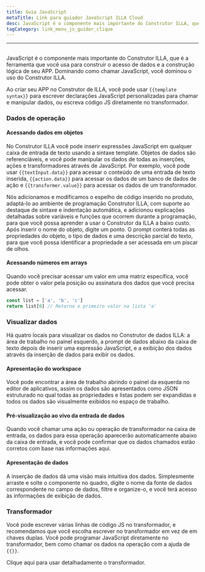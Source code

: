 ```yaml
---
title: Guia JavaScript
metaTitle: Link para guiador JavaScript ILLA Cloud
desc: JavaScript é o componente mais importante do Construtor ILLA, que é a ferramenta que você usa para construir o acesso aos dados e a construção lógica do seu aplicativo
tagCategory: link_menu_js_guider_clique
---
```


* * *

## <Heading hidden>Guia JavaScript</Heading>

JavaScript é o componente mais importante do Construtor ILLA, que é a ferramenta que você usa para construir o acesso de dados e a construção lógica de seu APP. Dominando como chamar JavaScript, você dominou o uso do Construtor ILLA.

Ao criar seu APP no Construtor de ILLA, você pode usar `{{template syntax}}` para escrever declarações JavaScript personalizadas para chamar e manipular dados, ou escreva código JS diretamente no transformador.

### Dados de operação

#### Acessando dados em objetos

No Construtor ILLA você pode inserir expressões JavaScript em qualquer caixa de entrada de texto usando a sintaxe template. Objetos de dados são referenciáveis, e você pode manipular os dados de todas as inserções, ações e transformadores através de JavaScript. Por exemplo, você pode usar `{{textInput.data}}` para acessar o conteúdo de uma entrada de texto inserida, `{{action.data}}` para acessar os dados de um banco de dados de ação e `{{transformer.value}}` para acessar os dados de um transformador.

Nós adicionamos e modificamos o espelho de código inserido no produto, adaptá-lo ao ambiente de programação Construtor ILLA, com suporte ao destaque de sintaxe e indentação automática, e adicionou explicações detalhadas sobre variáveis e funções que ocorrem durante a programação, para que você possa aprender a usar o Construtor da ILLA a baixo custo. Após inserir o nome do objeto, digite um ponto. O prompt conterá todas as propriedades do objeto, o tipo de dados e uma descrição parcial do texto, para que você possa identificar a propriedade a ser acessada em um piscar de olhos.

#### Acessando números em arrays

Quando você precisar acessar um valor em uma matriz específica, você pode obter o valor pela posição ou assinatura dos dados que você precisa acessar.

```javascript
const list = ['a', 'b', 'c']
return list[0] // Retorna o primeiro valor na lista 'a'
```

### Visualizar dados

Há quatro locais para visualizar os dados no Construtor de dados ILLA: a área de trabalho no painel esquerdo, a prompt de dados abaixo da caixa de texto depois de inserir uma expressão JavaScript, e a exibição dos dados através da inserção de dados para exibir os dados.

#### Apresentação do workspace

Você pode encontrar a área de trabalho abrindo o painel da esquerda no editor de aplicativos, assim os dados são apresentados como JSON estruturado no qual todas as propriedades e listas podem ser expandidas e todos os dados são visualmente exibidos no espaço de trabalho.

[//]: # "[图片]"

#### Pré-visualização ao vivo da entrada de dados

Quando você chamar uma ação ou operação de transformador na caixa de entrada, os dados para essa operação aparecerão automaticamente abaixo da caixa de entrada, e você pode confirmar que os dados chamados estão corretos com base nas informações aqui.

[//]: # "[图片]"

#### Apresentação de dados

A inserção de dados dá uma visão mais intuitiva dos dados. Simplesmente arraste e solte o componente no quadro, digite o nome da fonte de dados correspondente no campo de dados, filtre e organize-o, e você terá acesso às informações de exibição de dados.

[//]: # "[图片]"

### Transformador

Você pode escrever várias linhas de código JS no transformador, e recomendamos que você escolha escrever no transformador em vez de em chaves duplas. Você pode programar JavaScript diretamente no transformador, bem como chamar os dados na operação com a ajuda de `{{}}`.

Clique aqui para usar detalhadamente o transformador.

